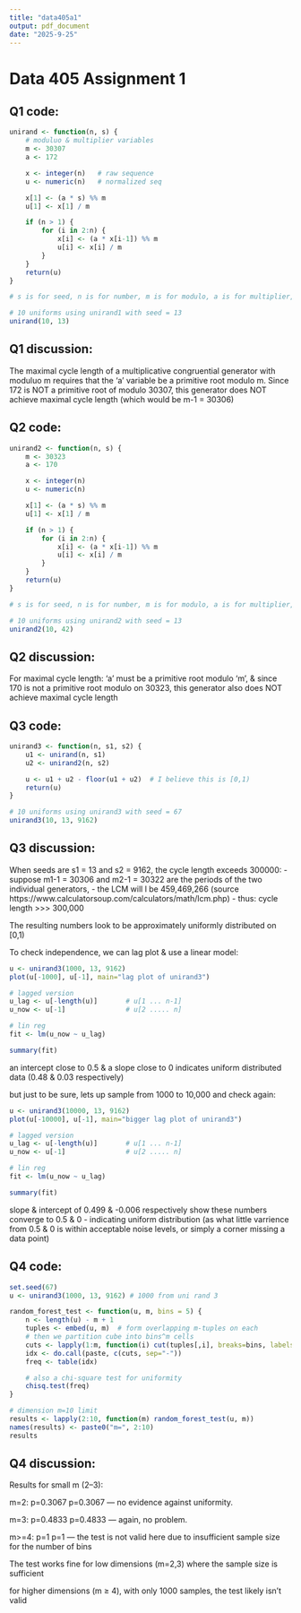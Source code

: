 ```yaml
---
title: "data405a1"
output: pdf_document
date: "2025-9-25"
---
```



# Data 405 Assignment 1

## Q1 code:

```r

unirand <- function(n, s) {
    # moduluo & multiplier variables
    m <- 30307
    a <- 172

    x <- integer(n)   # raw sequence
    u <- numeric(n)   # normalized seq

    x[1] <- (a * s) %% m
    u[1] <- x[1] / m

    if (n > 1) {
        for (i in 2:n) {
            x[i] <- (a * x[i-1]) %% m
            u[i] <- x[i] / m
        }
    }
    return(u)
}

# s is for seed, n is for number, m is for modulo, a is for multiplier, x is for raw sequence, u is for normalized sequence

```

```r

# 10 uniforms using unirand1 with seed = 13
unirand(10, 13)

```

## Q1 discussion:

The maximal cycle length of a multiplicative congruential generator with moduluo m
requires that the 'a' variable be a primitive root modulo m. Since 172 is NOT a primitive root of modulo 30307,
this generator does NOT achieve maximal cycle length (which would be m-1 = 30306)

## Q2 code:

```r

unirand2 <- function(n, s) {
    m <- 30323
    a <- 170

    x <- integer(n)
    u <- numeric(n)

    x[1] <- (a * s) %% m
    u[1] <- x[1] / m

    if (n > 1) {
        for (i in 2:n) {
            x[i] <- (a * x[i-1]) %% m
            u[i] <- x[i] / m
        }
    }
    return(u)
}

# s is for seed, n is for number, m is for modulo, a is for multiplier, x is for raw sequence, u is for normalized sequence

```

```r

# 10 uniforms using unirand2 with seed = 13
unirand2(10, 42)

```

## Q2 discussion:

For maximal cycle length: 'a' must be a primitive root modulo 'm', & since 170
is not a primitive root modulo on 30323, this generator also does NOT achieve maximal cycle length

## Q3 code:

```r

unirand3 <- function(n, s1, s2) {
    u1 <- unirand(n, s1)
    u2 <- unirand2(n, s2)

    u <- u1 + u2 - floor(u1 + u2)  # I believe this is [0,1)
    return(u)
}

```

```r

# 10 uniforms using unirand3 with seed = 67
unirand3(10, 13, 9162)

```

## Q3 discussion:

When seeds are s1 = 13 and s2 = 9162, the cycle length exceeds 300000:
 - suppose m1-1 = 30306 and m2-1 = 30322 are the periods of the two individual generators,
 - the LCM will l be 459,469,266 (source https://www.calculatorsoup.com/calculators/math/lcm.php)
 - thus: cycle length >>> 300,000

The resulting numbers look to be approximately uniformly distributed on [0,1)

To check independence, we can lag plot & use a linear model:
```r

u <- unirand3(1000, 13, 9162)
plot(u[-1000], u[-1], main="lag plot of unirand3")

# lagged version
u_lag <- u[-length(u)]       # u[1 ... n-1]
u_now <- u[-1]               # u[2 ..... n]

# lin reg
fit <- lm(u_now ~ u_lag)

summary(fit)

```

an intercept close to 0.5 & a slope close to 0 indicates uniform distributed data (0.48 & 0.03 respectively)

but just to be sure, lets up sample from 1000 to 10,000 and check again:

```r

u <- unirand3(10000, 13, 9162)
plot(u[-10000], u[-1], main="bigger lag plot of unirand3")

# lagged version
u_lag <- u[-length(u)]       # u[1 ... n-1]
u_now <- u[-1]               # u[2 ..... n]

# lin reg
fit <- lm(u_now ~ u_lag)

summary(fit)

```

slope & intercept of 0.499 & -0.006 respectively show these numbers converge to 0.5 & 0 - indicating uniform distribution
(as what little varrience from 0.5 & 0 is within acceptable noise levels, or simply a corner missing a data point)

## Q4 code:

```r

set.seed(67)
u <- unirand3(1000, 13, 9162) # 1000 from uni rand 3

random_forest_test <- function(u, m, bins = 5) {
    n <- length(u) - m + 1
    tuples <- embed(u, m)  # form overlapping m-tuples on each
    # then we partition cube into bins^m cells
    cuts <- lapply(1:m, function(i) cut(tuples[,i], breaks=bins, labels=FALSE))
    idx <- do.call(paste, c(cuts, sep="-"))
    freq <- table(idx)

    # also a chi-square test for uniformity
    chisq.test(freq)
}

# dimension m=10 limit
results <- lapply(2:10, function(m) random_forest_test(u, m))
names(results) <- paste0("m=", 2:10)
results


```

## Q4 discussion:

Results for small m (2–3):

m=2: p=0.3067
p=0.3067 --- no evidence against uniformity.

m=3: p=0.4833
p=0.4833 --- again, no problem.

m>=4: p=1
p=1 --- the test is not valid here due to insufficient sample size for the number of bins


The test works fine for low dimensions (m=2,3) where the sample size is sufficient

for higher dimensions (m ≥ 4), with only 1000 samples, the test likely isn't valid